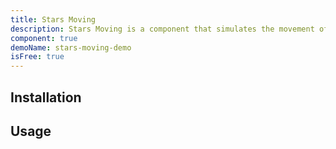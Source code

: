 ```yaml
---
title: Stars Moving
description: Stars Moving is a component that simulates the movement of stars in different directions, depending on what you specify in its typeAnimation property.
component: true
demoName: stars-moving-demo
isFree: true
---
```


<ComponentPreview
  name="stars-moving-demo"
  className="[&_.preview>[data-orientation=vertical]]:sm:max-w-[70%]"
/>

## Installation

## Usage

